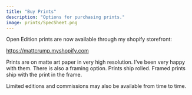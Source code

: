```yaml
---
title: "Buy Prints"
description: "Options for purchasing prints."
image: prints/SpecSheet.png
---
```


Open Edition prints are now available through my shopify storefront:

<https://mattcrump.myshopify.com>

Prints are on matte art paper in very high resolution. I've been very happy with them. There is also a framing option. Prints ship rolled. Framed prints ship with the print in the frame. 

Limited editions and commissions may also be available from time to time.



